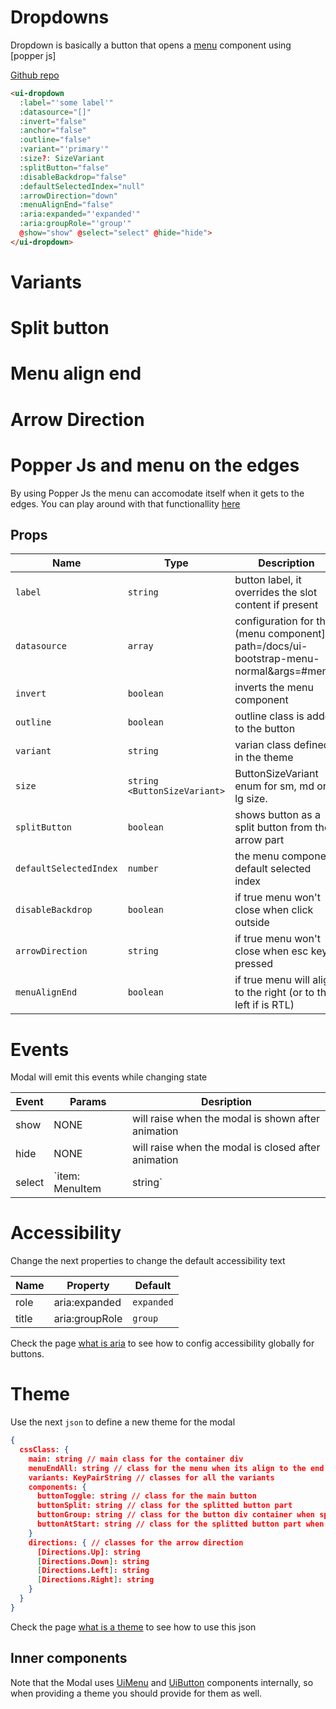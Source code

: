 
# Dropdowns
Dropdown is basically a button that opens a [menu](?path=/docs/ui-bootstrap-menu--normal&args=#menu) component using [popper js]

[Github repo](https://github.com/unicoderns/ui/tree/master/packages/dropdown)

```html
<ui-dropdown
  :label="'some label'"
  :datasource="[]"
  :invert="false"
  :anchor="false"
  :outline="false"
  :variant="'primary'"
  :size?: SizeVariant
  :splitButton="false"
  :disableBackdrop="false"
  :defaultSelectedIndex="null"
  :arrowDirection="down"
  :menuAlignEnd="false"
  :aria:expanded="'expanded'"
  :aria:groupRole="'group'"
  @show="show" @select="select" @hide="hide">
</ui-dropdown>
```

# Variants

<Canvas>
  <Story id="ui-bootstrap-dropdown--primary" />
  <Story id="ui-bootstrap-dropdown--secondary" />
  <Story id="ui-bootstrap-dropdown--success" />
  <Story id="ui-bootstrap-dropdown--danger" />
  <Story id="ui-bootstrap-dropdown--warning" />
  <Story id="ui-bootstrap-dropdown--info" />
  <Story id="ui-bootstrap-dropdown--light" />
  <Story id="ui-bootstrap-dropdown--dark" />
</Canvas>

# Split button

<Canvas>
  <Story id="ui-bootstrap-dropdown--split-button" />
</Canvas>

# Menu align end

<Canvas>
  <Story id="ui-bootstrap-dropdown--menu-align-end" />
</Canvas>

# Arrow Direction

<Canvas>
  <Story id="ui-bootstrap-dropdown--left" />
  <Story id="ui-bootstrap-dropdown--right" />
  <Story id="ui-bootstrap-dropdown--up" />
</Canvas>

# Popper Js and menu on the edges
By using Popper Js the menu can accomodate itself when it gets to the edges.
You can play around with that functionallity [here](/story/ui-bootstrap-dropdown--edge)

## Props

| Name | Type  | Description |
| ---- | ---- | ----------- |
| `label` | `string` | button label, it overrides the slot content if present |
| `datasource` | `array` | configuration for the (menu component](?path=/docs/ui-bootstrap-menu-normal&args=#menu) |
| `invert` | `boolean` | inverts the menu component |
| `outline` | `boolean` | outline class is added to the button |
| `variant` | `string` | varian class defined in the theme |
| `size` | `string <ButtonSizeVariant>` | ButtonSizeVariant enum for sm, md or lg size.  |
| `splitButton` | `boolean` | shows button as a split button from the arrow part |
| `defaultSelectedIndex` | `number` | the menu component default selected index |
| `disableBackdrop` | `boolean` | if true menu won't close when click outside |
| `arrowDirection` | `string` | if true menu won't close when esc key pressed |
| `menuAlignEnd` | `boolean` | if true menu will align to the right (or to the left if is RTL) |

# Events
Modal will emit this events while changing state

| Event | Params | Desription |
| ---- | ---- | ----------- |
| show | NONE | will raise when the modal is shown after animation |
| hide | NONE | will raise when the modal is closed after animation |
| select | `item: MenuItem | string` | will raise when a link or button item is clicked |

# Accessibility
Change the next properties to change the default accessibility text

| Name | Property | Default |
| ---- | ---- | ----------- |
| role | aria:expanded | `expanded` |
| title | aria:groupRole | `group` |

Check the page [what is aria](/docs/docs-aria--page#what-is-aria-config) to see how to config accessibility globally for buttons.

# Theme
Use the next `json` to define a new theme for the modal

```json
{
  cssClass: {
    main: string // main class for the container div
    menuEndAll: string // class for the menu when its align to the end
    variants: KeyPairString // classes for all the variants
    components: {
      buttonToggle: string // class for the main button
      buttonSplit: string // class for the splitted button part
      buttonGroup: string // class for the button div container when splitted
      buttonAtStart: string // class for the splitted button part when left arrow direction is set
    }
    directions: { // classes for the arrow direction
      [Directions.Up]: string
      [Directions.Down]: string
      [Directions.Left]: string
      [Directions.Right]: string
    }
  }
}
```

Check the page [what is a theme](/docs/docs-theming--page#what-is-a-theme) to see how to use this json

## Inner components

Note that the Modal uses [UiMenu](?path=/docs/ui-bootstrap-menu-normal&args=#menu) and [UiButton](?path=/docs/ui-bootstrap-button--primary&args=#buttons) components internally, so when providing a theme you should provide for them as well.